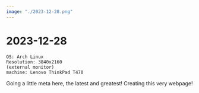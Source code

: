 ```yaml
---
image: "./2023-12-28.png"
---
```


# 2023-12-28

```
OS: Arch Linux
Resolution: 3840x2160
(external monitor)
machine: Lenovo ThinkPad T470
```

Going a little meta here, the latest and greatest! Creating this very webpage!
